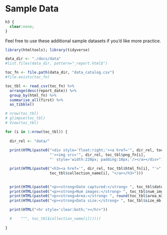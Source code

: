 # Sample Data

```css
h3 {
  clear:none;
}
```

Feel free to use these additional sample datasets if you'd like more practice.

```r
library(htmltools); library(tidyverse)

data_dir <- "./docs/data"
#list.files(data_dir, pattern="_report.html$")

toc_fn <- file.path(data_dir, "data_catalog.csv")
#file.exists(toc_fn)

toc_tbl <- read_csv(toc_fn) %>% 
  arrange(desc(report_date)) %>% 
  group_by(html_fn) %>% 
  summarise_all(first) %>% 
  as_tibble()

# nrow(toc_tbl)
# glimpse(toc_tbl)
# View(toc_tbl)

for (i in 1:nrow(toc_tbl)) {
  
  dir_rel <- "data/"
  
  print(HTML(paste0("<div style='float:right;'><a href='", dir_rel, toc_tbl$html_fn[i], 
                    "'><img src='", dir_rel, toc_tbl$png_fn[i], 
                    "' style='width:220px; padding:10px;'/></a></div>")))

  print(HTML(paste0("<h3><a href='", dir_rel, toc_tbl$html_fn[i], "'>",
                    toc_tbl$collection_name[i], "</a></h3>")))
  

  print(HTML(paste0("<p><strong>Date captured:</strong> ", toc_tbl$date_flown[i], "</p>")))
  print(HTML(paste0("<p><strong>Num images:</strong> ", toc_tbl$num_img[i], "</p>")))
  print(HTML(paste0("<p><strong>Area:</strong> ", round(toc_tbl$area_m2[i] / 4046.86, 1), " acres</p>")))
  print(HTML(paste0("<p><strong>Data size:</strong> ", toc_tbl$size_mb[i], " MB</p>")))

  print(HTML("<hr style='clear:both;'></hr>"))

  #    """, toc_tbl$collection_name[i])))))
  
}

```



